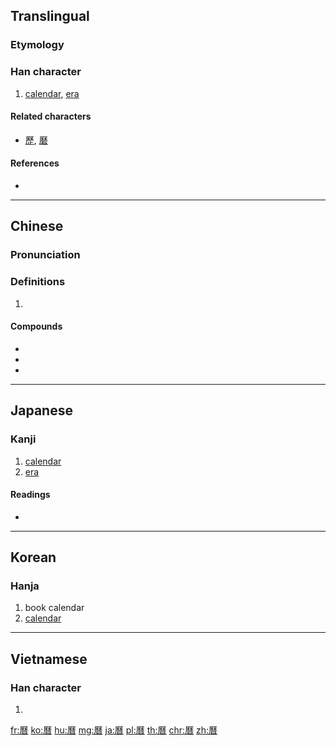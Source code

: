 {{also|暦|历}}
==Translingual==
{{Han simplified forms|曆|暦|历}}

===Etymology===
{{Han compound|厤|日|c1=p|c2=s|t1=calendar|t2=sun|ls=psc}}

===Han character===
{{Han char|rn=72|rad=日|as=12|sn=16|four=71269|canj=MHDA,MDA|ids=⿸厤日}}

# [[calendar]], [[era]]

====Related characters====
* [[歷]], [[磿]]

====References====
* {{Han ref|kx=0500.100|dkj=14171|dj=0870.080|hdz=21536.020|uh=66C6|ud=26310|bh=BEE4|bd=48868}}

----

==Chinese==
{{zh-forms|s=历}}

===Pronunciation===
{{zh-pron
|m=lì
|c=lik6
|h=pfs=la̍k
|mn=la̍h/le̍k
|mn_note=la̍h - vernacular; le̍k - literary
|mc=y
|oc=y
|ma=
|cat=n
}}

===Definitions===
{{zh-hanzi}}

# {{rfdef|lang=zh}}

====Compounds====
* {{zh-l|曆本}}
* {{zh-l|曆書}}
* {{zh-l|曆數}}

----

==Japanese==

===Kanji===
{{ja-kanji|grade=|rs=日12}}

# [[calendar]]
# [[era]]

====Readings====
* {{ja-readings|on=[[れき]] (reki)|kun=[[こよみ]] (koyomi)}}

----

==Korean==

===Hanja===
{{ko-hanja|hangeul=[[력]], [[역]]|eumhun=|rv=ryeok, yeok|mr=ryŏk, yŏk|y=lyek, yek}}

# book calendar
# [[calendar]]

----

==Vietnamese==

===Han character===
{{vi-hantu|[[lịch]], [[rếch]], [[rích]], [[rịch]]|rs=日12}}

# {{defn|lang=vi|sort=日12}}

[[fr:曆]]
[[ko:曆]]
[[hu:曆]]
[[mg:曆]]
[[ja:曆]]
[[pl:曆]]
[[th:曆]]
[[chr:曆]]
[[zh:曆]]